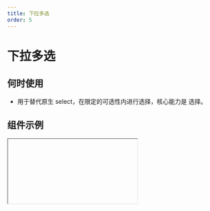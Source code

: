 ```yaml
---
title: 下拉多选
order: 5
---
```


# 下拉多选

## 何时使用

- 用于替代原生 select，在限定的可选性内进行选择，核心能力是 选择。

## 组件示例


<Iframe url="https://www.aliwork.com/developer/multi-select-field-v2?isRenderNav=false" />

## 组件属性


<AttrTable
  dataSource={[
    {
      attr: '标题',
      code: 'label',
      type: 'String',
      demo: '"标题"',
      dafault: '',
      desc: '',
    },
    {
      attr: '值',
      code: 'value',
      type: 'String/Array',
      demo: '单选: "4121", 多选: ["4102", "4212"]',
      dafault: '',
      desc: '',
    },
    {
      attr: '标题位置',
      code: 'labelAlign',
      type: 'String',
      demo: '"left"',
      dafault: '',
      desc: '可选值："left", "top"',
    },
    {
      attr: '标题宽度',
      code: 'labelColSpan',
      type: 'Number',
      demo: '4',
      dafault: '',
      desc: '',
    },
    {
      attr: '标题偏移',
      code: 'labelColOffset',
      type: 'Number',
      demo: '0',
      dafault: '',
      desc: '',
    },
    {
      attr: '内容宽度',
      code: 'wrapperColSpan',
      type: 'Number',
      demo: '0',
      dafault: '',
      desc: '',
    },
    {
      attr: '内容偏移',
      code: 'wrapperColOffset',
      type: 'Number',
      demo: '0',
      dafault: '',
      desc: '',
    },
    {
      attr: '标题对齐',
      code: 'labelTextAlign',
      type: 'String',
      demo: '"left"',
      dafault: '',
      desc: '可选值："left", "right"',
    },
    {
      attr: '提示文字',
      code: 'placeholder',
      type: 'String',
      demo: '"请选择"',
      dafault: '',
      desc: '',
    },
    {
      attr: '描述信息',
      code: 'tips',
      type: 'String',
      demo: '"这是一段描述信息"',
      dafault: '',
      desc: '',
    },
    {
      attr: '尺寸',
      code: 'size',
      type: 'String',
      demo: '"small"',
      dafault: '',
      desc: '可选值："small", "medium", "large"',
    },
    {
      attr: '状态',
      code: 'behavior',
      type: 'String',
      demo: '"NORMAL"',
      dafault: '',
      desc: '可选值："NORMAL", "DISABLED", "READONLY", "HIDDEN"',
    },
    {
      attr: '状态',
      code: 'behavior',
      type: 'String',
      demo: '"NORMAL"',
      dafault: '',
      desc: 'fieldBehavior 可选值："NORMAL", "DISABLED", "READONLY", "HIDDEN" ',
    },
    {
      attr: '校验',
      code: 'validation',
      type: 'Array',
      demo: '[{type:"required"}]',
      dafault: '',
      desc: '可选值：{type:"required"}, {type: "customValidate", message: "请选择指定项", param: "function validateRule(value) { return value === test; }"} ',
    },
    {
      attr: '是否有下拉箭头',
      code: 'hasArrow',
      type: 'Boolean',
      demo: 'true',
      dafault: '',
      desc: '可选值：true, false',
    },
    {
      attr: '是否多选',
      code: 'multiple',
      type: 'BoBooleanol',
      demo: 'true',
      dafault: '',
      desc: '可选值：true, false ',
    },
    {
      attr: '校验',
      code: 'validation',
      type: 'Array',
      demo: '[{type:"required"}] ',
      dafault: '',
      desc: '可选值：{type:"required"}, {type: "customValidate", message: "请选择今日之前的日期", param: "function validateRule(value) { return value <= new Date().getTime(); }"}',
    },
    {
      attr: '是否有搜索',
      code: 'showSearch',
      type: 'Boolean',
      demo: 'true',
      dafault: '',
      desc: ' 可选值：true, false',
    },
    {
      attr: '下拉框显示或关闭事件',
      code: 'onVisibleChange',
      type: 'Function',
      demo: 'function onVisibleChange({ visible, type }){console.log("onVisibleChange", visible, type);} ',
      dafault: '',
      desc: '',
    },
    {
      attr: '值发生改变事件',
      code: 'onChange',
      type: 'Function',
      demo: ' function onChange({ value, data, extra }){ console.log("onChange", value, data, extra);} ',
      dafault: '',
      desc: '',
    },
  ]}
/>
